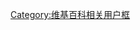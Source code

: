 {{Userbox
  |id       = 
  |id-c     = #000000
  |id-w     = 52
  |id-h     = 52
  |info     = <b>注意！</b><br/>這位使用者是 '''[[御宅族|おたく]]'''
  |info-c   = #ffffff
  |info-fc  = #AA0033
  |info-s   = 8
  |info-p   = 3pt
  |info-lh  = 1.2em
  |border-c = #EE0055
  |border-s = 1
}}
<includeonly>
    [[Category:維基御宅族|{{PAGENAME}}]]
</includeonly>
<noinclude>
    [[Category:维基百科相关用户框]]
</noinclude>